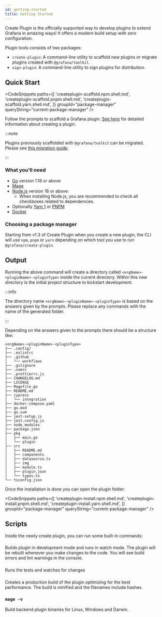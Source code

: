 ```yaml
---
id: getting-started
title: Getting Started
---
```


Create Plugin is the officially supported way to develop plugins to extend Grafana in amazing ways! It offers a modern build setup with zero configuration.

Plugin tools consists of two packages:

- `create-plugin`: A command-line utility to scaffold new plugins or migrate plugins created with `@grafana/toolkit`.
- `sign-plugin`: A command-line utility to sign plugins for distribution.

## Quick Start

<CodeSnippets
  paths={[
    'createplugin-scaffold.npm.shell.md',
    'createplugin-scaffold.pnpm.shell.md',
    'createplugin-scaffold.yarn.shell.md',
  ]}
  groupId="package-manager"
  queryString="current-package-manager"
/>

Follow the prompts to scaffold a Grafana plugin. [See here](./creating-a-plugin.mdx) for detailed information about creating a plugin.

:::note

Plugins previously scaffolded with `@grafana/toolkit` can be migrated. Please see [this migration guide](./migrating-from-toolkit).

:::

### What you'll need

- [Go](https://go.dev/doc/install) version 1.18 or above
- [Mage](https://magefile.org/)
- [Node.js](https://nodejs.org/en/download/) version 16 or above:
  - When installing Node.js, you are recommended to check all checkboxes related to dependencies.
- Optionally [Yarn 1](https://classic.yarnpkg.com/lang/en/docs/install) or [PNPM](https://pnpm.io/installation)
- [Docker](https://docs.docker.com/get-docker/)

### Choosing a package manager
Starting from v1.3 of Create Plugin when you create a new plugin, the CLI will use `npm`, `pnpm` or `yarn` depending on which tool you use to run `@grafana/create-plugin`.

## Output

Running the above command will create a directory called `<orgName>-<pluginName>-<pluginType>` inside the current directory. Within this new directory is the initial project structure to kickstart development.

:::info

The directory name `<orgName>-<pluginName>-<pluginType>` is based on the answers given by the prompts. Please replace any commands with the name of the generated folder.

:::

Depending on the answers given to the prompts there should be a structure like:

```
<orgName>-<pluginName>-<pluginType>
├── .config/
├── .eslintrc
├── .github
│   └── workflows
├── .gitignore
├── .nvmrc
├── .prettierrc.js
├── CHANGELOG.md
├── LICENSE
├── Magefile.go
├── README.md
├── cypress
│   └── integration
├── docker-compose.yaml
├── go.mod
├── go.sum
├── jest-setup.js
├── jest.config.js
├── node_modules
├── package.json
├── pkg
│   ├── main.go
│   └── plugin
├── src
│   ├── README.md
│   ├── components
│   ├── datasource.ts
│   ├── img
│   ├── module.ts
│   ├── plugin.json
│   └── types.ts
└── tsconfig.json
```

Once the installation is done you can open the plugin folder:

<CodeSnippets
  paths={[
    'createplugin-install.npm.shell.md',
    'createplugin-install.pnpm.shell.md',
    'createplugin-install.yarn.shell.md',
  ]}
  groupId="package-manager"
  queryString="current-package-manager"
/>

## Scripts

Inside the newly create plugin, you can run some built-in commands:

### <SyncCommand cmd="run dev" />

Builds plugin in development mode and runs in watch mode. The plugin will be rebuilt whenever you make changes to the code. You will see build errors and lint warnings in the console.

### <SyncCommand cmd="run test" />

Runs the tests and watches for changes

### <SyncCommand cmd="run build" />

Creates a production build of the plugin optimizing for the best performance. The build is minified and the filenames include hashes.

<h3><code>mage -v</code></h3>

Build backend plugin binaries for Linux, Windows and Darwin.
